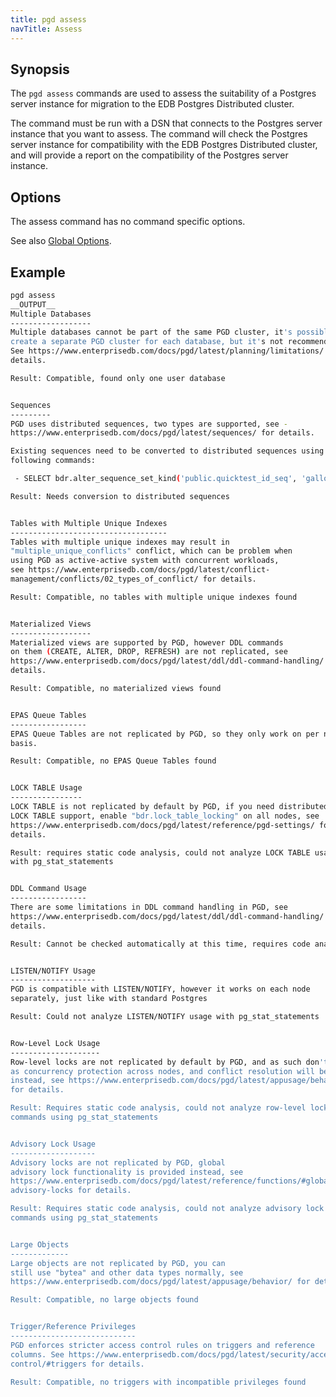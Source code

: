 ```yaml
---
title: pgd assess
navTitle: Assess
---
```


## Synopsis

The `pgd assess` commands are used to assess the suitability of a Postgres server instance for migration to the EDB Postgres Distributed cluster.

The command must be run with a DSN that connects to the Postgres server instance that you want to assess. The command will check the Postgres server instance for compatibility with the EDB Postgres Distributed cluster, and will provide a report on the compatibility of the Postgres server instance.

## Options

The assess command has no command specific options.

See also [Global Options](../../index#global-options).

## Example

```bash
pgd assess
__OUTPUT__
Multiple Databases
------------------
Multiple databases cannot be part of the same PGD cluster, it's possible to
create a separate PGD cluster for each database, but it's not recommended.
See https://www.enterprisedb.com/docs/pgd/latest/planning/limitations/ for
details.

Result: Compatible, found only one user database


Sequences
---------
PGD uses distributed sequences, two types are supported, see -
https://www.enterprisedb.com/docs/pgd/latest/sequences/ for details.

Existing sequences need to be converted to distributed sequences using the
following commands:

 - SELECT bdr.alter_sequence_set_kind('public.quicktest_id_seq', 'galloc')

Result: Needs conversion to distributed sequences


Tables with Multiple Unique Indexes
-----------------------------------
Tables with multiple unique indexes may result in
"multiple_unique_conflicts" conflict, which can be problem when
using PGD as active-active system with concurrent workloads,
see https://www.enterprisedb.com/docs/pgd/latest/conflict-
management/conflicts/02_types_of_conflict/ for details.

Result: Compatible, no tables with multiple unique indexes found


Materialized Views
------------------
Materialized views are supported by PGD, however DDL commands
on them (CREATE, ALTER, DROP, REFRESH) are not replicated, see
https://www.enterprisedb.com/docs/pgd/latest/ddl/ddl-command-handling/ for
details.

Result: Compatible, no materialized views found


EPAS Queue Tables
-----------------
EPAS Queue Tables are not replicated by PGD, so they only work on per node
basis.

Result: Compatible, no EPAS Queue Tables found


LOCK TABLE Usage
----------------
LOCK TABLE is not replicated by default by PGD, if you need distributed
LOCK TABLE support, enable "bdr.lock_table_locking" on all nodes, see
https://www.enterprisedb.com/docs/pgd/latest/reference/pgd-settings/ for
details.

Result: requires static code analysis, could not analyze LOCK TABLE usage
with pg_stat_statements


DDL Command Usage
-----------------
There are some limitations in DDL command handling in PGD, see
https://www.enterprisedb.com/docs/pgd/latest/ddl/ddl-command-handling/ for
details.

Result: Cannot be checked automatically at this time, requires code analysis


LISTEN/NOTIFY Usage
-------------------
PGD is compatible with LISTEN/NOTIFY, however it works on each node
separately, just like with standard Postgres

Result: Could not analyze LISTEN/NOTIFY usage with pg_stat_statements


Row-Level Lock Usage
--------------------
Row-level locks are not replicated by default by PGD, and as such don't work
as concurrency protection across nodes, and conflict resolution will be used
instead, see https://www.enterprisedb.com/docs/pgd/latest/appusage/behavior/
for details.

Result: Requires static code analysis, could not analyze row-level locking
commands using pg_stat_statements


Advisory Lock Usage
-------------------
Advisory locks are not replicated by PGD, global
advisory lock functionality is provided instead, see
https://www.enterprisedb.com/docs/pgd/latest/reference/functions/#global-
advisory-locks for details.

Result: Requires static code analysis, could not analyze advisory lock
commands using pg_stat_statements


Large Objects
-------------
Large objects are not replicated by PGD, you can
still use "bytea" and other data types normally, see
https://www.enterprisedb.com/docs/pgd/latest/appusage/behavior/ for details.

Result: Compatible, no large objects found


Trigger/Reference Privileges
----------------------------
PGD enforces stricter access control rules on triggers and reference
columns. See https://www.enterprisedb.com/docs/pgd/latest/security/access-
control/#triggers for details.

Result: Compatible, no triggers with incompatible privileges found
```

